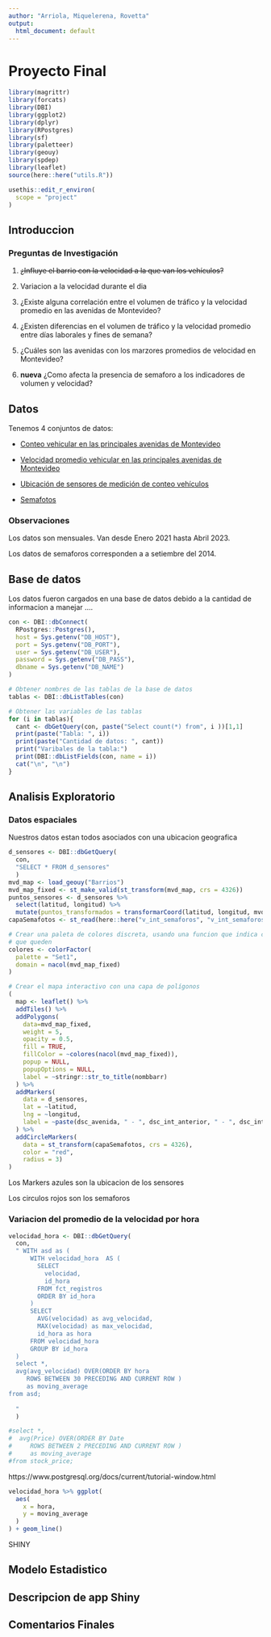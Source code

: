 ```yaml
---
author: "Arriola, Miquelerena, Rovetta"
output:
  html_document: default
---
```


# Proyecto Final

```r
library(magrittr)
library(forcats)
library(DBI)
library(ggplot2)
library(dplyr)
library(RPostgres)
library(sf)
library(paletteer)
library(geouy)
library(spdep)
library(leaflet)
source(here::here("utils.R"))
```

```r
usethis::edit_r_environ(
  scope = "project"
)
```

## Introduccion

### Preguntas de Investigación

1.  ~~¿Influye el barrio con la velocidad a la que van los vehículos?~~

1. Variacion a la velocidad durante el dia

2.  ¿Existe alguna correlación entre el volumen de tráfico y la velocidad promedio en las avenidas de Montevideo?

3.  ¿Existen diferencias en el volumen de tráfico y la velocidad promedio entre días laborales y fines de semana?

4.  ¿Cuáles son las avenidas con los marzores promedios de velocidad en Montevideo?

5.  **nueva** ¿Como afecta la presencia de semaforo a los indicadores de volumen y velocidad?

## Datos

Tenemos 4 conjuntos de datos:

-   [Conteo vehicular en las principales avenidas de Montevideo](https://catalogodatos.gub.uy/dataset/intendencia-montevideo-conteo-de-vehiculos-del-centro-de-gestion-de-la-movilidad)

-   [Velocidad promedio vehicular en las principales avenidas de Montevideo](https://catalogodatos.gub.uy/dataset/intendencia-montevideo-velocidad-promedio-vehicular-en-las-principales-avenidas-de-montevideo)

-   [Ubicación de sensores de medición de conteo vehículos](https://catalogodatos.gub.uy/dataset/intendencia-montevideo-ubicacion-de-sensores-de-medicion-de-conteo-vehiculos)

-   [Semafotos](https://geoweb.montevideo.gub.uy/geonetwork/srv/api/records/d2da8cdd-c718-4eeb-9825-7069498b29c2)

### Observaciones

Los datos son mensuales. Van desde Enero 2021 hasta Abril 2023.

Los datos de semaforos corresponden a a setiembre del 2014.

## Base de datos

Los datos fueron cargados en una base de datos debido a la cantidad de informacion a manejar ....

```r
con <- DBI::dbConnect(
  RPostgres::Postgres(),
  host = Sys.getenv("DB_HOST"),
  port = Sys.getenv("DB_PORT"),
  user = Sys.getenv("DB_USER"),
  password = Sys.getenv("DB_PASS"),
  dbname = Sys.getenv("DB_NAME")
)
```

```r
# Obtener nombres de las tablas de la base de datos
tablas <- DBI::dbListTables(con)

# Obtener las variables de las tablas
for (i in tablas){
  cant <- dbGetQuery(con, paste("Select count(*) from", i ))[1,1]
  print(paste("Tabla: ", i))
  print(paste("Cantidad de datos: ", cant))
  print("Varibales de la tabla:")
  print(DBI::dbListFields(con, name = i))
  cat("\n", "\n")
}
```

## Analisis Exploratorio

### Datos espaciales

Nuestros datos estan todos asociados con una ubicacion geografica

```r
d_sensores <- DBI::dbGetQuery(
  con,
  "SELECT * FROM d_sensores"
  )
mvd_map <- load_geouy("Barrios")
mvd_map_fixed <- st_make_valid(st_transform(mvd_map, crs = 4326))
puntos_sensores <- d_sensores %>% 
  select(latitud, longitud) %>%
  mutate(puntos_transformados = transformarCoord(latitud, longitud, mvd_map))
capaSemafotos <- st_read(here::here("v_int_semaforos", "v_int_semaforos.shp"))
```

```r
# Crear una paleta de colores discreta, usando una funcion que indica como colorear para evitar
# que queden 
colores <- colorFactor(
  palette = "Set1", 
  domain = nacol(mvd_map_fixed)
)

# Crear el mapa interactivo con una capa de polígonos
(
  map <- leaflet() %>%
  addTiles() %>%
  addPolygons(
    data=mvd_map_fixed,
    weight = 5,
    opacity = 0.5,
    fill = TRUE,
    fillColor = ~colores(nacol(mvd_map_fixed)),
    popup = NULL,
    popupOptions = NULL,
    label = ~stringr::str_to_title(nombbarr) 
  ) %>% 
  addMarkers(
    data = d_sensores, 
    lat = ~latitud, 
    lng = ~longitud,
    label = ~paste(dsc_avenida, " - ", dsc_int_anterior, " - ", dsc_int_siguiente)
  ) %>% 
  addCircleMarkers(
    data = st_transform(capaSemafotos, crs = 4326), 
    color = "red", 
    radius = 3)
)

```

Los Markers azules son la ubicacion de los sensores

Los circulos rojos son los semaforos

### Variacion del promedio de la velocidad por hora

```r

velocidad_hora <- DBI::dbGetQuery(
  con,
  " WITH asd as (
      WITH velocidad_hora  AS (
        SELECT
          velocidad, 
          id_hora
        FROM fct_registros
        ORDER BY id_hora
      )
      SELECT 
        AVG(velocidad) as avg_velocidad,
        MAX(velocidad) as max_velocidad,
        id_hora as hora
      FROM velocidad_hora
      GROUP BY id_hora
  )
  select *,
  avg(avg_velocidad) OVER(ORDER BY hora
     ROWS BETWEEN 30 PRECEDING AND CURRENT ROW )
     as moving_average
from asd;
    
  "
  )

#select *,
#  avg(Price) OVER(ORDER BY Date
#     ROWS BETWEEN 2 PRECEDING AND CURRENT ROW )
#     as moving_average
#from stock_price;

```


https://www.postgresql.org/docs/current/tutorial-window.html 

```r
velocidad_hora %>% ggplot(
  aes(
    x = hora,
    y = moving_average
  )
) + geom_line()
```
SHINY 





## Modelo Estadistico

## Descripcion de app Shiny

## Comentarios Finales
